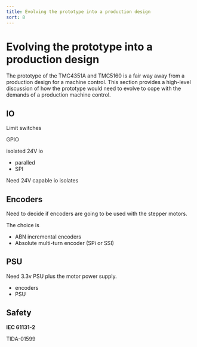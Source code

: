 ```yaml
---
title: Evolving the prototype into a production design
sort: 8
---
```


# Evolving the prototype into a production design

The prototype of the TMC4351A and TMC5160 is a fair way away from a production design for a machine control. This section provides a high-level discussion of how the prototype would need to evolve to cope with the demands of a production machine control.

## IO

Limit switches

GPIO

isolated 24V io

* paralled
* SPI

Need 24V capable io isolates

## Encoders

Need to decide if encoders are going to be used with the stepper motors.

The choice is

* ABN incremental encoders
* Absolute multi-turn encoder (SPi or SSI)



## PSU

Need 3.3v PSU plus the motor power supply.



* encoders
* PSU



## Safety

 **IEC 61131-2**

TIDA-01599
